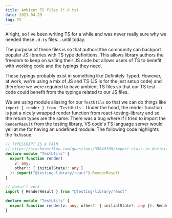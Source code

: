 ```yaml
---
title: Ambient TS files (*.d.ts)
date: 2021-04-29
tag: TS
---
```



Alright, so I've been writing TS for a while and was never really sure why we needed
these `.d.ts` files... until today.

The purpose of these files is so that authors/the community can backport popular JS libraries with TS
type definitions. This allows library authors the freedom to keep on writing their JS code but allows
users of TS to benefit with working code and the typings they need.

These typings probably exist in something like Definitely Typed. However, at work, we're using a mix of JS
and TS (JS is for the jest setup code) and therefore we were required to have ambient TS files so that
our TS test code could benefit from the typings related to our JS files.

We are using module aliasing for our `TestUtils` so that we can do things like `import { render } from 'TestUtils'`.
Under the hood, the render function is just a nicely wrapped render function from react-testing-library and so the
return types are the same. There was a bug where if I tried to import the `RenderResult` from the testing library,
VS code's TS language server would yell at me for having an undefined module. The following code highlights the fix/issue.

```ts:title=working.d.ts
// TYPESCRIPT IS A PAIN
// https://stackoverflow.com/questions/39040108/import-class-in-definition-file-d-ts/51114250#51114251
declare module "TestUtils" {
  export function render(
    v: any,
    other?: { initialState?: any }
  ): import("@testing-library/react").RenderResult
}
```

```ts:title=not-working.d.ts
// doesn't work
import { RenderResult } from "@testing-library/react"

declare module "TestUtils" {
  export function render(v: any, other?: { initialState?: any }): RenderResult
}
```

